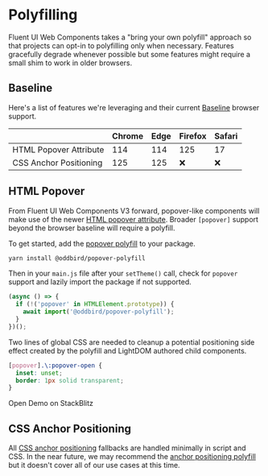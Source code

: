 
<Meta title="Concepts/Developer/Polyfilling" />

# Polyfilling

Fluent UI Web Components takes a "bring your own polyfill" approach so that projects can opt-in to polyfilling only when necessary. Features gracefully degrade whenever possible but some features might require a small shim to work in older browsers.

## Baseline

Here's a list of features we're leveraging and their current [Baseline](https://web.dev/baseline) browser support.

|                        | Chrome | Edge | Firefox | Safari |
| ---------------------- | ------ | ---- | ------- | ------ |
| HTML Popover Attribute | 114    | 114  | 125     | 17     |
| CSS Anchor Positioning | 125    | 125  | ❌      | ❌     |

## HTML Popover

From Fluent UI Web Components V3 forward, popover-like components will make use of the newer [HTML popover attribute](https://developer.mozilla.org/en-US/docs/Web/HTML/Global_attributes/popover). Broader `[popover]` support beyond the browser baseline will require a polyfill.

To get started, add the [popover polyfill](https://github.com/oddbird/popover-polyfill/) to your package.

```bash
yarn install @oddbird/popover-polyfill
```

Then in your `main.js` file after your `setTheme()` call, check for `popover` support and lazily import the package if not supported.

```js
(async () => {
  if (!('popover' in HTMLElement.prototype)) {
    await import('@oddbird/popover-polyfill');
  }
})();
```

Two lines of global CSS are needed to cleanup a potential positioning side effect created by the polyfill and LightDOM authored child components.

```css
[popover].\:popover-open {
  inset: unset;
  border: 1px solid transparent;
}
```

<fluent-anchor-button target="_blank" href="https://stackblitz.com/edit/typescript-pqdtqs?file=index.html">Open Demo on StackBlitz</fluent-anchor-button>

## CSS Anchor Positioning

All [CSS anchor positioning](https://developer.mozilla.org/en-US/docs/Web/CSS/CSS_anchor_positioning) fallbacks are handled minimally in script and CSS. In the near future, we may recommend the [anchor positioning polyfill](https://github.com/oddbird/css-anchor-positioning) but it doesn't cover all of our use cases at this time.
